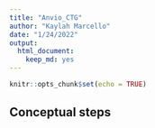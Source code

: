 ```yaml
---
title: "Anvio_CTG"
author: "Kaylah Marcello"
date: "1/24/2022"
output: 
  html_document: 
    keep_md: yes
---
```


```r
knitr::opts_chunk$set(echo = TRUE)
```
## Conceptual steps

```r

```

